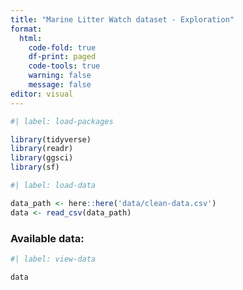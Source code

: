 ```yaml
---
title: "Marine Litter Watch dataset - Exploration"
format: 
  html:
    code-fold: true
    df-print: paged
    code-tools: true
    warning: false
    message: false
editor: visual
---
```


```r
#| label: load-packages

library(tidyverse)
library(readr)
library(ggsci)
library(sf)
```

```r
#| label: load-data

data_path <- here::here('data/clean-data.csv')
data <- read_csv(data_path)
```

### Available data: 

```r
#| label: view-data

data
```
